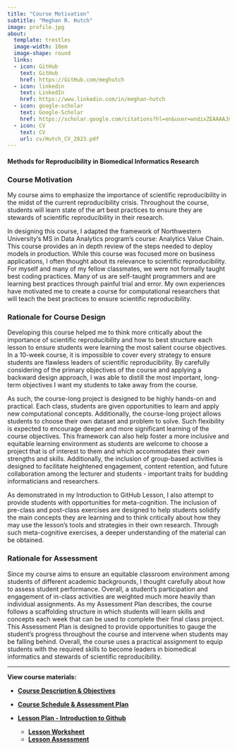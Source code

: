 ```yaml
---
title: "Course Motivation"
subtitle: "Meghan R. Hutch"
image: profile.jpg
about:
  template: trestles
  image-width: 10em
  image-shape: round
  links:
  - icon: GitHub
    text: GitHub
    href: https://GitHub.com/meghutch
  - icon: linkedin
    text: LinkedIn
    href: https://www.linkedin.com/in/meghan-hutch
  - icon: google-scholar
    text: Google-Scholar
    href: https://scholar.google.com/citations?hl=en&user=wndixZEAAAAJ&view_op=list_works
  - icon: CV
    text: CV
    url: cv/Hutch_CV_2023.pdf
---
```


#### **Methods for Reproducibility in Biomedical Informatics Research**

### Course Motivation

My course aims to emphasize the importance of scientific reproducibility in the midst of the current reproducibility crisis. Throughout the course, students will learn state of the art best practices to ensure they are stewards of scientific reproducibility in their research.

In designing this course, I adapted the framework of Northwestern University's MS in Data Analytics program's course: Analytics Value Chain. This course provides an in depth review of the steps needed to deploy models in production. While this course was focused more on business applications, I often thought about its relevance to scientific reproducibility. For myself and many of my fellow classmates, we were not formally taught best coding practices. Many of us are self-taught programmers and are learning best practices through painful trial and error. My own experiences have motivated me to create a course for computational researchers that will teach the best practices to ensure scientific reproducibility.

### Rationale for Course Design

Developing this course helped me to think more critically about the importance of scientific reproducibility and how to best structure each lesson to ensure students were learning the most salient course objectives. In a 10-week course, it is impossible to cover every strategy to ensure students are flawless leaders of scientific reproducibility. By carefully considering of the primary objectives of the course and applying a backward design approach, I was able to distill the most important, long-term objectives I want my students to take away from the course. 

As such, the course-long project is designed to be highly hands-on and practical. Each class, students are given opportunities to learn and apply new computational concepts. Additionally, the course-long project allows students to choose their own dataset and problem to solve. Such flexibility is expected to encourage deeper and more significant learning of the course objectives. This framework can also help foster a more inclusive and equitable learning environment as students are welcome to choose a project that is of interest to them and which accommodates their own strengths and skills. Additionally, the inclusion of group-based activities is designed to facilitate heightened engagement, content retention, and future collaboration among the lecturer and students - important traits for budding informaticians and researchers.

As demonstrated in my Introduction to GitHub Lesson, I also attempt to provide students with opportunities for meta-cognition. The inclusion of pre-class and post-class exercises are designed to help students solidify the main concepts they are learning and to think critically about how they may use the lesson's tools and strategies in their own research. Through such meta-cognitive exercises, a deeper understanding of the material can be obtained.

### Rationale for Assessment

Since my course aims to ensure an equitable classroom environment among students of different academic backgrounds, I thought carefully about how to assess student performance. Overall, a student's participation and engagement of in-class activities are weighted much more heavily than individual assignments. As my Assessment Plan describes, the course follows a scaffolding structure in which students will learn skills and concepts each week that can be used to complete their final class project. This Assessment Plan is designed to provide opportunities to gauge the student's progress throughout the course and intervene when students may be falling behind. Overall, the course uses a practical assignment to equip students with the required skills to become leaders in biomedical informatics and stewards of scientific reproducibility.

---

**View course materials:**

-   [**Course Description & Objectives**](course_description_objectives.qmd)

-   [**Course Schedule & Assessment Plan**](schedule_assessment_plan.qmd)

-   [**Lesson Plan - Introduction to Github**](lesson_plan.qmd)

    -   [**Lesson Worksheet**](lesson_worksheet.qmd)
    -   [**Lesson Assessment**](lesson_assessment.qmd)
